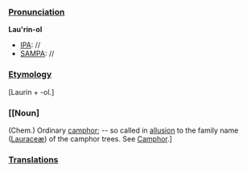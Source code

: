 ===[[Pronunciation]]===
'''Lau'rin-ol'''
*[[IPA]]: //
*[[SAMPA]]: //
===[[Etymology]]===
[Laurin + -ol.]
===[[Noun]===
(Chem.) Ordinary [[camphor]]; -- so called in [[allusion]] to the family name ([[Lauraceæ]]) of the camphor trees. See [[Camphor]].]
===[[Translations]]===